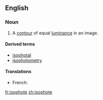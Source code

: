 ==English==

===Noun===
{{en-noun}}

# {{context|computer graphics|lang=en}} A [[contour]] of equal [[luminance]] in an image.

====Derived terms====
* [[isophotal]]
* [[isophotometry]]

====Translations====
{{trans-top|contour of equal luminance in an image}}
* French: {{t+|fr|isophote|m}}
{{trans-mid}}
{{trans-bottom}}

[[fr:isophote]]
[[zh:isophote]]